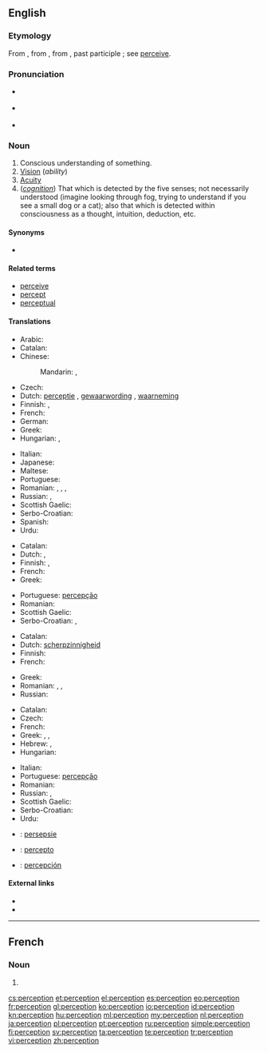 ==English==

{{wikipedia}}

===Etymology===
From {{etyl|fr}} {{term|perception|lang=fr}}, from {{etyl|la|en}} {{term|perceptio||a receiving or collecting, perception, comprehension}}, from {{term|percipere}}, past participle {{term|perceptus||to obtain, perceive}}; see [[perceive]].

===Pronunciation===
* {{a|UK}} {{IPA|/pəˈsɛpʃ(ə)n/}}
* {{a|US}} {{IPA|/pɚˈsɛpʃ(ə)n/}}
* {{audio|en-us-perception.ogg|Audio (US)}}

===Noun===
{{en-noun}}

# Conscious understanding of something.
# [[vision|Vision]] (''ability'')
# [[acuity|Acuity]]
# (''[[cognition]]'') That which is detected by the five senses; not necessarily understood (imagine looking through fog, trying to understand if you see a small dog or a cat); also that which is detected within consciousness as a thought, intuition, deduction, etc.

====Synonyms====
* {{l|en|ken}}

====Related terms====
* [[perceive]]
* [[percept]]
* [[perceptual]]

====Translations====
{{trans-top|conscious understanding of something}}
* Arabic: {{t-|ar|ادراك حسي|m|tr=idráāk ḥassī}}
* Catalan: {{t-|ca|percepció|f}}
* Chinese:
*: Mandarin: {{t-|cmn|知覺|sc=Hani}}, {{t-|cmn|知觉|tr=zhījué|sc=Hani}}
* Czech: {{t-|cs|vnímání|n}}
* Dutch: [[perceptie]] {{f}}, [[gewaarwording]] {{f}}, [[waarneming]] {{f}}
* Finnish: {{t-|fi|havainnointi}}, {{t-|fi|havaintokyky}}
* French: {{t+|fr|perception|f}}
* German: {{t+|de|Wahrnehmung|f}}
* Greek: {{t+|el|αντίληψη|f|tr=antílipsi}}
* Hungarian: {{t+|hu|felfogás}}, {{t+|hu|megértés}}
{{trans-mid}}
* Italian: {{t+|it|percezione|f}}
* Japanese: {{t|ja|知覚|tr=ちかく, chikaku|sc=Jpan}}
* Maltese: {{t-|mt|perċezzjoni|f}}
* Portuguese: {{t+|pt|percepção|f}}
* Romanian: {{t-|ro|percepție}}, {{t+|ro|percepere}}, {{t-|ro|discernere}}, {{t-|ro|discernământ}}
* Russian: {{t|ru|восприятие|n|tr=vosprijátije|sc=Cyrl}}, {{t|ru|перцепция|f|tr=percépcija|sc=Cyrl}}
* Scottish Gaelic: {{t-|gd|toirt fa-near|f}}
* Serbo-Croatian: {{t-|sh|percepcija|f|alt=percèpcija}}
* Spanish: {{t+|es|percepción|f}}
* Urdu: {{t-|ur|حسی ادراک|m}}
{{trans-bottom}}

{{trans-top|vision}}
* Catalan: {{t-|ca|percepció|f}}
* Dutch: {{t+|nl|zicht|n}}, {{t+|nl|waarneming|f}}
* Finnish: {{t-|fi|aistimus}}, {{t+|fi|havainto}}
* French: {{t+|fr|perception|f}}
* Greek: {{t+|el|όραση|f|tr=órasi}}
{{trans-mid}}
* Portuguese: [[percepção]] {{f}}
* Romanian: {{t-|ro|percepție}}
* Scottish Gaelic: {{t-|gd|toirt fa-near|f}}
* Serbo-Croatian: {{t-|sh|percepcija|f|alt=percèpcija}}, {{t-|sh|vid|m|alt=vȋd}}
{{trans-bottom}}

{{trans-top|acuity}}
* Catalan: {{t-|ca|percepció|f}}
* Dutch: [[scherpzinnigheid]]
* Finnish: {{t+|fi|havainto}}
* French: {{t+|fr|perception|f}}
{{trans-mid}}
* Greek: {{t+|el|αντίληψη|f|tr=antílipsi}}
* Romanian: {{t-|ro|discernere}}, {{t+|ro|percepere}}, {{t+|ro|sesizare}}
* Russian: {{t|ru|восприятие|n|tr=vosprijátije|sc=Cyrl}}
{{trans-bottom}}

{{trans-top|that which is detected by the five senses}}
* Catalan: {{t-|ca|percepció|f}}
* Czech: {{t+|cs|vjem|m}}
* French: {{t+|fr|perception|f}}
* Greek: {{t+|el|αντίληψη|f|tr=antílipsi}}, {{t+|el|διορατικότητα|f|tr=dioratikótita}}, {{t+|el|αίσθηση|f|tr=aísthisi}}
* Hebrew: {{t-|he|תפיסה|tr=tfissa}}, {{t-|he|קליטה|tr=klita}}
* Hungarian: {{t+|hu|észlelés}}
{{trans-mid}}
* Italian: {{t+|it|percezione|f}}
* Portuguese: [[percepção]] {{f}}
* Romanian: {{t-|ro|percepție}}
* Russian: {{t|ru|ощущение|n|tr=oščuščénije|sc=Cyrl}}, {{t|ru|восприятие|n|tr=vosprijátije|sc=Cyrl}}
* Scottish Gaelic: {{t-|gd|toirt fa-near|f}}
* Serbo-Croatian: {{t-|sh|percepcija|f|alt=percèpcija}}
* Urdu: {{t-|ur|حواس خمسہ کا ادراک}}
{{trans-bottom}}

{{checktrans-top}}
* {{ttbc|af}}: [[persepsie]] {{f}}
* {{ttbc|eo}}: [[percepto]]
* {{ttbc|es}}: [[percepción]] {{f}}
{{trans-bottom}}

====External links====
* {{R:Webster 1913}}
* {{R:Century 1911}}

----

==French==
{{wikipedia|lang=fr}}

===Noun===
{{fr-noun|f}}

# {{l|en|perception}}

[[cs:perception]]
[[et:perception]]
[[el:perception]]
[[es:perception]]
[[eo:perception]]
[[fr:perception]]
[[gl:perception]]
[[ko:perception]]
[[io:perception]]
[[id:perception]]
[[kn:perception]]
[[hu:perception]]
[[ml:perception]]
[[my:perception]]
[[nl:perception]]
[[ja:perception]]
[[pl:perception]]
[[pt:perception]]
[[ru:perception]]
[[simple:perception]]
[[fi:perception]]
[[sv:perception]]
[[ta:perception]]
[[te:perception]]
[[tr:perception]]
[[vi:perception]]
[[zh:perception]]
